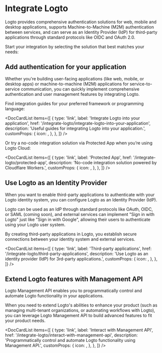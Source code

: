 
# Integrate Logto

Logto provides comprehensive authentication solutions for web, mobile and desktop applications, supports Machine-to-Machine (M2M) authentication between services, and can serve as an Identity Provider (IdP) for third-party applications through standard protocols like OIDC and OAuth 2.0.

Start your integration by selecting the solution that best matches your needs:

## Add authentication for your application

Whether you're building user-facing applications (like web, mobile, or desktop apps) or machine-to-machine (M2M) applications for service-to-service communication, you can quickly implement comprehensive authentication and user management features by integrating Logto.

Find integration guides for your preferred framework or programming language:

<DocCardList
  items={[
    {
      type: 'link',
      label: 'Integrate Logto into your application',
      href: '/integrate-logto/integrate-logto-into-your-application',
      description: 'Useful guides for integrating Logto into your application.',
      customProps: {
        icon: <GuidesIcon />,
      },
    },
  ]}
/>

Or try a no-code integration solution via Protected App when you’re using Logto Cloud:

<DocCardList
  items={[
    {
      type: 'link',
      label: 'Protected App',
      href: '/integrate-logto/protected-app',
      description: 'No-code integration solution powered by Cloudflare Workers.',
      customProps: {
        icon: <ProtectedAppIcon />,
      },
    },
  ]}
/>

## Use Logto as an Identity Provider

When you want to enable third-party applications to authenticate with your Logto identity system, you can configure Logto as an Identity Provider (IdP).

Logto can be used as an IdP through standard protocols like OAuth, OIDC, or SAML (coming soon), and external services can implement "Sign in with Logto" just like "Sign in with Google", allowing their users to authenticate using your Logto user system.

By creating third-party applications in Logto, you establish secure connections between your identity system and external services.

<DocCardList
  items={[
    {
      type: 'link',
      label: 'Third-party applications',
      href: '/integrate-logto/third-party-applications',
      description: 'Use Logto as an identity provider (IdP) for 3rd-party applications.',
      customProps: {
        icon: <IntegrateIcon width={20} height={20} />,
      },
    },
  ]}
/>

## Extend Logto features with Management API

Logto Management API enables you to programmatically control and automate Logto functionality in your applications.

When you need to extend Logto's abilities to enhance your product (such as managing multi-tenant organizations, or automating workflows with Logto), you can leverage Logto Management API to build advanced features to fit your product needs.

<DocCardList
  items={[
    {
      type: 'link',
      label: 'Interact with Management API',
      href: '/integrate-logto/interact-with-management-api',
      description:
        'Programmatically control and automate Logto functionality using Management API.',
      customProps: {
        icon: <CloudConnectionIcon />,
      },
    },
  ]}
/>
